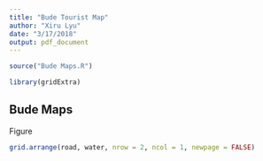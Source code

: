 ```yaml
---
title: "Bude Tourist Map"
author: "Xiru Lyu"
date: "3/17/2018"
output: pdf_document
---
```

```r
source("Bude Maps.R")

library(gridExtra)
```

## Bude Maps
Figure 

```r
grid.arrange(road, water, nrow = 2, ncol = 1, newpage = FALSE)
```
